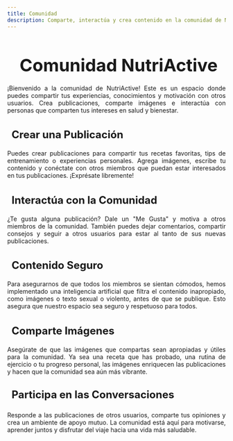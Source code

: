 ```yaml
---
title: Comunidad
description: Comparte, interactúa y crea contenido en la comunidad de NutriActive.
---
```


<main>
  <h1 style="font-size: 2.5rem; font-weight: bold; margin-bottom: 20px; text-align: center;"><i class="fas fa-users" style="color: #3498db; margin-right: 10px;"></i>Comunidad NutriActive</h1>

  <p style="text-align: justify;">
    ¡Bienvenido a la comunidad de NutriActive! Este es un espacio donde puedes compartir tus experiencias, conocimientos y motivación con otros usuarios. Crea publicaciones, comparte imágenes e interactúa con personas que comparten tus intereses en salud y bienestar.
  </p>

  <h3 style="font-size: 1.5rem; font-weight: bold; margin-bottom: 20px; text-align: left;">
    <i class="fas fa-pencil-alt" style="color: #e74c3c; margin-right: 10px;"></i> Crear una Publicación
  </h3>
  <p style="text-align: justify;">
    Puedes crear publicaciones para compartir tus recetas favoritas, tips de entrenamiento o experiencias personales. Agrega imágenes, escribe tu contenido y conéctate con otros miembros que puedan estar interesados en tus publicaciones. ¡Exprésate libremente!
  </p>

  <h3 style="font-size: 1.5rem; font-weight: bold; margin-bottom: 20px; text-align: left;">
    <i class="fas fa-thumbs-up" style="color: #f39c12; margin-right: 10px;"></i> Interactúa con la Comunidad
  </h3>
  <p style="text-align: justify;">
    ¿Te gusta alguna publicación? Dale un "Me Gusta" y motiva a otros miembros de la comunidad. También puedes dejar comentarios, compartir consejos y seguir a otros usuarios para estar al tanto de sus nuevas publicaciones.
  </p>

  <h3 style="font-size: 1.5rem; font-weight: bold; margin-bottom: 20px; text-align: left;">
    <i class="fas fa-shield-alt" style="color: #2ecc71; margin-right: 10px;"></i> Contenido Seguro
  </h3>
  <p style="text-align: justify;">
    Para asegurarnos de que todos los miembros se sientan cómodos, hemos implementado una inteligencia artificial que filtra el contenido inapropiado, como imágenes o texto sexual o violento, antes de que se publique. Esto asegura que nuestro espacio sea seguro y respetuoso para todos.
  </p>

  <h3 style="font-size: 1.5rem; font-weight: bold; margin-bottom: 20px; text-align: left;">
    <i class="fas fa-image" style="color: #f39c12; margin-right: 10px;"></i> Comparte Imágenes
  </h3>
  <p style="text-align: justify;">
    Asegúrate de que las imágenes que compartas sean apropiadas y útiles para la comunidad. Ya sea una receta que has probado, una rutina de ejercicio o tu progreso personal, las imágenes enriquecen las publicaciones y hacen que la comunidad sea aún más vibrante.
  </p>

  <h3 style="font-size: 1.5rem; font-weight: bold; margin-top: 30px; text-align: left;">
    <i class="fas fa-comments" style="color: #e74c3c; margin-right: 10px;"></i> Participa en las Conversaciones
  </h3>
  <p style="text-align: justify;">
    Responde a las publicaciones de otros usuarios, comparte tus opiniones y crea un ambiente de apoyo mutuo. La comunidad está aquí para motivarse, aprender juntos y disfrutar del viaje hacia una vida más saludable.
  </p>
</main>
